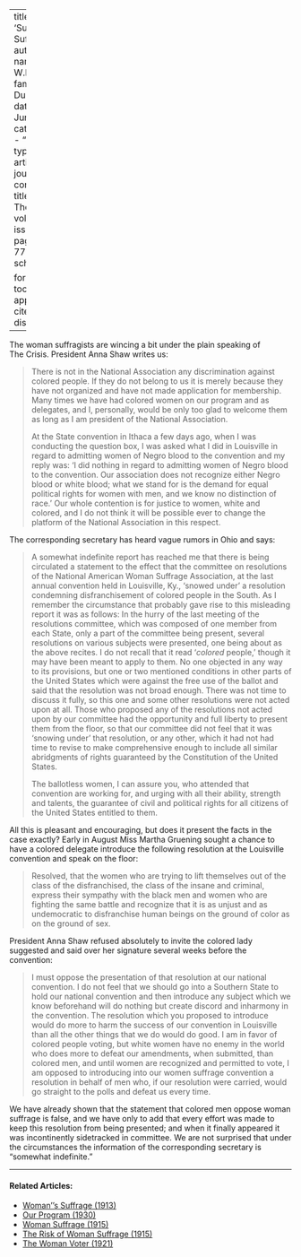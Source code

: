 
---
title: 'Suffering Suffragettes'
author:
  - name:
      given: W.E.B.
      family: Du Bois
date: Jun. 1912
categories: 
  - ""
citation: 
  type: article-journal
  container-title: The Crisis
  volume: 4
  issue: 2
  page: 76-77
google-scholar: true

format:
  html:
    toc: false
    appendix-cite-as: display
---


The woman suffragists are wincing a bit under the plain speaking of  <span class = "small-caps">The Crisis</span>. President Anna Shaw writes us:


> There is not in the National Association any discrimination against colored people. If they do not belong to us it is merely because they have not organized and have not made application for membership. Many times we have had colored women on our program and as delegates, and I, personally, would be only too glad to welcome them as long as I am president of the National Association.
<p> At the State convention in Ithaca a few days ago, when I was conducting the question box, I was asked what I did in Louisville in regard to admitting women of Negro blood to the convention and my reply was: 'I did nothing in regard to admitting women of Negro blood to the convention. Our association does not recognize either Negro blood or white blood; what we stand for is the demand for equal political rights for women with men, and we know no distinction of race.' Our whole contention is for justice to women, white and colored, and I do not think it will be possible ever to change the platform of the National Association in this respect.

The corresponding secretary has heard vague rumors in Ohio and says:

> A somewhat indefinite report has reached me that there is being circulated a statement to the effect that the committee on resolutions of the National American Woman Suffrage Association, at the last annual convention held in Louisville, Ky., 'snowed under' a resolution condemning disfranchisement of colored people in the South. As I remember the circumstance that probably gave rise to this misleading report it was as follows: In the hurry of the last meeting of the resolutions committee, which was composed of one member from each State, only a part of the committee being present, several resolutions on various subjects were presented, one being about as the above recites. I do not recall that it read '*colored* people,' though it may have been meant to apply to them. No one objected in any way to its provisions, but one or two mentioned conditions in other parts of the United States which were against the free use of the ballot and said that the resolution was not broad enough. There was not time to discuss it fully, so this one and some other resolutions were not acted upon at all. Those who proposed any of the resolutions not acted upon by our committee had the opportunity and full liberty to present them from the floor, so that our committee did not feel that it was 'snowing under' that resolution, or any other, which it had not had time to revise to make comprehensive enough to include all similar abridgments of rights guaranteed by the Constitution of the United States.
<p> The ballotless women, I can assure you, who attended that convention are working for, and urging with all their ability, strength and talents, the guarantee of civil and political rights for all citizens of the United States entitled to them.


All this is pleasant and encouraging, but does it present the facts in the case exactly? Early in August Miss Martha Gruening sought a chance to have a colored delegate introduce the following resolution at the Louisville convention and speak on the floor:

> Resolved, that the women who are trying to lift themselves out of the class of the disfranchised, the class of the insane and criminal, express their sympathy with the black men and women who are fighting the same battle and recognize that it is as unjust and as undemocratic to disfranchise human beings on the ground of color as on the ground of sex.

President Anna Shaw refused absolutely to invite the colored lady suggested and said over her signature several weeks before the convention:

> I must oppose the presentation of that resolution at our national convention. I do not feel that we should go into a Southern State to hold our national convention and then introduce any subject which we know beforehand will do nothing but create discord and inharmony in the convention. The resolution which you proposed to introduce would do more to harm the success of our convention in Louisville than all the other things that we do would do good. I am in favor of colored people voting, but white women have no enemy in the world who does more to defeat our amendments, when submitted, than colored men, and until women are recognized and permitted to vote, I am opposed to introducing into our women suffrage convention a resolution in behalf of men who, if our resolution were carried, would go straight to the polls and defeat us every time.

We have already shown that the statement that colored men oppose woman suffrage is false, and we have only to add that every effort was made to keep this resolution from being presented; and when it finally appeared it was incontinently sidetracked in committee. We are not surprised that under the circumstances the information of the corresponding secretary is "somewhat indefinite."

<!-- Similar articles start here -->

<hr>
#### Related Articles:

* [Woman''s Suffrage (1913)](/Volumes/06/01/womans_suffrage.html)
* [Our Program (1930)](/Volumes/37/05/our_program.html)
* [Woman Suffrage (1915)](/Volumes/09/06/womansuffrage.html)
* [The Risk of Woman Suffrage (1915)](/Volumes/11/01/risk_of_woman_suffrage.html)
* [The Woman Voter (1921)](/Volumes/21/05/woman_voter.html)

<!-- Similar articles end here -->